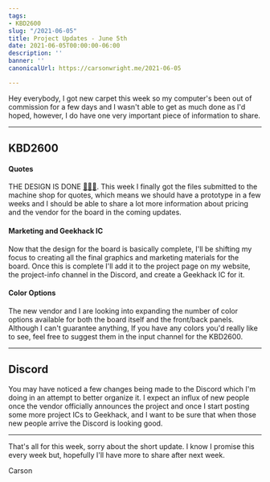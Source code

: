```yaml
---
tags:
- KBD2600
slug: "/2021-06-05"
title: Project Updates - June 5th
date: 2021-06-05T00:00:00-06:00
description: ''
banner: ''
canonicalUrl: https://carsonwright.me/2021-06-05

---
```

Hey everybody, I got new carpet this week so my computer's been out of commission for a few days and I wasn't able to get as much done as I'd hoped, however, I do have one very important piece of information to share.

***

## KBD2600

#### Quotes

THE DESIGN IS DONE [🎉🎉](https://emojipedia.org/party-popper/)[🥳](https://emojipedia.org/partying-face/). This week I finally got the files submitted to the machine shop for quotes, which means we should have a prototype in a few weeks and I should be able to share a lot more information about pricing and the vendor for the board in the coming updates.

#### Marketing and Geekhack IC

Now that the design for the board is basically complete, I'll be shifting my focus to creating all the final graphics and marketing materials for the board. Once this is complete I'll add it to the project page on my website, the project-info channel in the Discord, and create a Geekhack IC for it.

#### Color Options

The new vendor and I are looking into expanding the number of color options available for both the board itself and the front/back panels. Although I can't guarantee anything, If you have any colors you'd really like to see, feel free to suggest them in the input channel for the KBD2600.

***

## Discord

You may have noticed a few changes being made to the Discord which I'm doing in an attempt to better organize it. I expect an influx of new people once the vendor officially announces the project and once I start posting some more project ICs to Geekhack, and I want to be sure that when those new people arrive the Discord is looking good.

***

That's all for this week, sorry about the short update. I know I promise this every week but, hopefully I'll have more to share after next week.

Carson